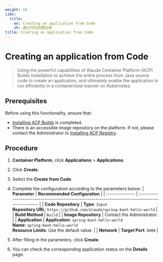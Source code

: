 ```yaml
---
weight: 10
i18n:
  title:
    en: Creating an application from Code
    zh: 通过代码创建应用
title: Creating an application from Code
---
```


# Creating an application from Code

> Using the powerful capabilities of Alauda Container Platform (ACP) Builds installation to achieve the entire process from Java source code to create an application, and ultimately enable the application to run efficiently in a containerized manner on Kubernetes. 

## Prerequisites

Before using this functionality, ensure that:
- [Installing ACP Builds](../install_builds/install_builds_opeator.mdx) is completed.
- There is an accessible image repository on the platform. If not, please contact the Administrator to [Installing ACP Registry](../../image/install_registry.mdx).

## Procedure

1. **Container Platform**, click **Applications** > **Applications**.

2. Click **Create**.

3. Select the **Create from Code**.

4. Complete the configuration according to the parameters below:
   | **Parameter**   | **Recommended Configuration**                                                                     |
   | :-------------- | :------------------------------------------------------------------------------------------------ |
   | **Code Repository** | **Type**: `Input`<br/> **Repository URL**: `https://github.com/alauda/spring-boot-hello-world`        |
   | **Build Method** | `Build`                                                                                          |
   | **Image Repository** | Contact the Administrator.    |
   | **Application**   | **Application**: `spring-boot-hello-world`<br/> **Name**: `spring-boot-hello-world` <br/>**Resource Limits**: Use the default value. |
   | **Network**   | **Target Port**: `8080`   |

5. After filling in the parameters, click **Create**.

6. You can check the corresponding application status on the **Details** page.
